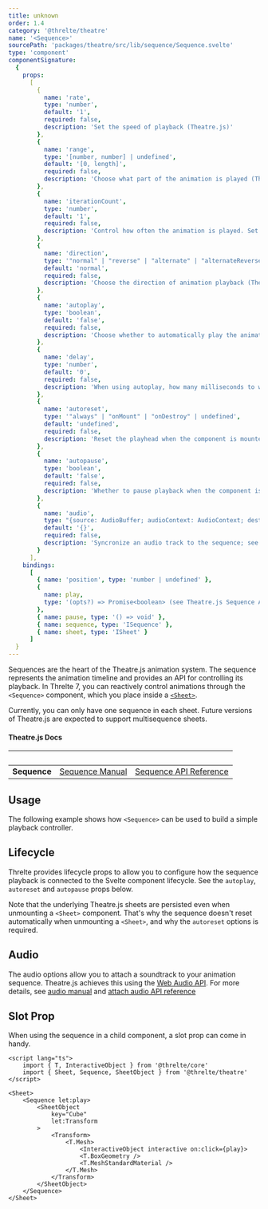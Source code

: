 ```yaml
---
title: unknown
order: 1.4
category: '@threlte/theatre'
name: '<Sequence>'
sourcePath: 'packages/theatre/src/lib/sequence/Sequence.svelte'
type: 'component'
componentSignature:
  {
    props:
      [
        {
          name: 'rate',
          type: 'number',
          default: '1',
          required: false,
          description: 'Set the speed of playback (Theatre.js)'
        },
        {
          name: 'range',
          type: '[number, number] | undefined',
          default: '[0, length]',
          required: false,
          description: 'Choose what part of the animation is played (Theatre.js)'
        },
        {
          name: 'iterationCount',
          type: 'number',
          default: '1',
          required: false,
          description: 'Control how often the animation is played. Set Infinity to keep looping (Theatre.js)'
        },
        {
          name: 'direction',
          type: '"normal" | "reverse" | "alternate" | "alternateReverse"',
          default: 'normal',
          required: false,
          description: 'Choose the direction of animation playback (Theatre.js)'
        },
        {
          name: 'autoplay',
          type: 'boolean',
          default: 'false',
          required: false,
          description: 'Choose whether to automatically play the animation when the component is mounted (Threlte)'
        },
        {
          name: 'delay',
          type: 'number',
          default: '0',
          required: false,
          description: 'When using autoplay, how many milliseconds to wait before starting playback (Threlte)'
        },
        {
          name: 'autoreset',
          type: '"always" | "onMount" | "onDestroy" | undefined',
          default: 'undefined',
          required: false,
          description: 'Reset the playhead when the component is mounted, unmounted**, both or neither (Threlte)'
        },
        {
          name: 'autopause',
          type: 'boolean',
          default: 'false',
          required: false,
          description: 'Whether to pause playback when the component is unmounted (Threlte)'
        },
        {
          name: 'audio',
          type: "{source: AudioBuffer; audioContext: AudioContext; destinationNode: AudioContext['destination'];}",
          default: '{}',
          required: false,
          description: 'Syncronize an audio track to the sequence; see the audio section below (Theatre.js)'
        }
      ],
    bindings:
      [
        { name: 'position', type: 'number | undefined' },
        {
          name: play,
          type: '(opts?) => Promise<boolean> (see Theatre.js Sequence API docs for options)'
        },
        { name: pause, type: '() => void' },
        { name: sequence, type: 'ISequence' },
        { name: sheet, type: 'ISheet' }
      ]
  }
---
```


Sequences are the heart of the Theatre.js animation system. The sequence represents the animation timeline and provides an API for controlling its playback.
In Threlte 7, you can reactively control animations through the `<Sequence>` component, which you place inside a [`<Sheet>`](/docs/reference/theatre/sheet).

Currently, you can only have one sequence in each sheet. Future versions of Theatre.js are expected to support multisequence sheets.

#### Theatre.js Docs

| &nbsp;       | &nbsp;                                                                    | &nbsp;                                                                         |
| ------------ | ------------------------------------------------------------------------- | ------------------------------------------------------------------------------ |
| **Sequence** | [Sequence Manual](https://www.theatrejs.com/docs/latest/manual/sequences) | [Sequence API Reference](https://www.theatrejs.com/docs/0.5/api/core#sequence) |

## Usage

The following example shows how `<Sequence>` can be used to build a simple playback controller.

<Example path="theatre/sequence" />

## Lifecycle

Threlte provides lifecycle props to allow you to configure how the sequence playback is connected to the Svelte component lifecycle. See the `autoplay`, `autoreset` and `autopause` props below.

Note that the underlying Theatre.js sheets are persisted even when unmounting a `<Sheet>` component. That's why the sequence doesn't reset automatically when unmounting a `<Sheet>`, and why the `autoreset` options is required.

## Audio

The audio options allow you to attach a soundtrack to your animation sequence. Theatre.js achieves this using the [Web Audio API](https://developer.mozilla.org/en-US/docs/Web/API/Web_Audio_API). For more details, see [audio manual](https://www.theatrejs.com/docs/0.5/manual/audio) and [attach audio API reference](https://www.theatrejs.com/docs/0.5/api/core#sequence.attachaudio_opts_)

## Slot Prop

When using the sequence in a child component, a slot prop can come in handy.

```svelte
<script lang="ts">
	import { T, InteractiveObject } from '@threlte/core'
	import { Sheet, Sequence, SheetObject } from '@threlte/theatre'
</script>

<Sheet>
	<Sequence let:play>
		<SheetObject
			key="Cube"
			let:Transform
		>
			<Transform>
				<T.Mesh>
					<InteractiveObject interactive on:click={play}>
					<T.BoxGeometry />
					<T.MeshStandardMaterial />
				</T.Mesh>
			</Transform>
		</SheetObject>
	</Sequence>
</Sheet>
```
